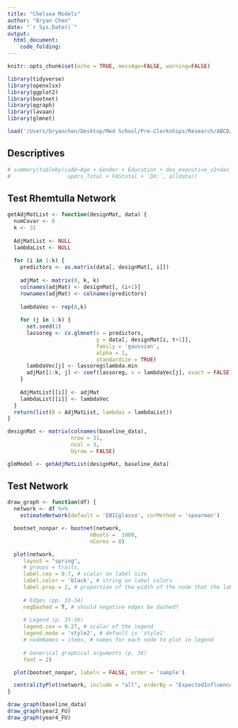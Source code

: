 ```yaml
---
title: "Chelsea Models"
author: "Bryan Chen"
date: "`r Sys.Date()`"
output: 
  html_document:
    code_folding: 
---
```



```r
knitr::opts_chunk$set(echo = TRUE, messAge=FALSE, warning=FALSE)

library(tidyverse)
library(openxlsx)
library(ggplot2)
library(bootnet)
library(qgraph)
library(lavaan)
library(glmnet)
```

```r
load('/Users/bryanchen/Desktop/Med School/Pre-Clerkships/Research/ABCD/processedData.RData')
```

## Descriptives
```r
# summary(tableby(isAD~Age + Gender + Education + das_executive_v2+das_emotional_v2+das_behavior_cognitive_v2 + das_total_v2 + gds_total +
#                  updrs_Total + FAStotal + `DX:`, alldata))


```

## Test Rhemtulla Network
```r
getAdjMatList <- function(designMat, data) {
  numCovar <- 6
  k <- 31
  
  AdjMatList <- NULL
  lambdaList <- NULL
  
  for (i in 1:k) {
    predictors <- as.matrix(data[, designMat[, i]])
    
    adjMat <- matrix(0, k, k)
    colnames(adjMat) <- designMat[, (i+1)]
    rownames(adjMat) <- colnames(predictors)
    
    lambdaVec <- rep(0,k)
    
    for (j in 1:k) {
      set.seed(1)
      lassoreg <- cv.glmnet(x = predictors,
                            y = data[, designMat[i, t+1]],
                            family = 'gaussian',
                            alpha = 1,
                            standardize = TRUE)
      lambdaVec[j] <- lassoreg$lambda.min
      adjMat[1:k, j] <- coef(lassoreg, s = lambdaVec[j], exact = FALSE)[2:(k+1)]
    }
    
    AdjMatList[[i]] <- adjMat
    lambdaList[[i]] <- lambdaVec
  }
  return(list(B = AdjMatList, lambdas = lambdaList))
}

designMat <- matrix(colnames(baseline_data),
                    nrow = 31,
                    ncol = 3,
                    byrow = FALSE)

glmModel <- getAdjMatList(designMat, baseline_data)

```

## Test Network
```r
draw_graph <- function(df) {
  network <- df %>%
    estimateNetwork(default = 'EBICglasso', corMethod = 'spearman')

  bootnet_nonpar <- bootnet(network,
                          nBoots =  1000,
                          nCores = 8)

  plot(network, 
     layout = "spring",
     # groups = traits,
     label.cex = 0.7, # scalar on label size
     label.color = 'black', # string on label colors
     label.prop = 2, # proportion of the width of the node that the label scales
     
     # Edges (pp. 33-34)
     negDashed = T, # should negative edges be dashed?
     
     # Legend (p. 35-36)
     legend.cex = 0.27, # scalar of the legend
     legend.mode = 'style2', # default is 'style1'
     # nodeNames = items, # names for each node to plot in legend
     
     # Generical graphical arguments (p. 36)
     font = 2)

  plot(bootnet_nonpar, labels = FALSE, order = 'sample')

  centralityPlot(network, include = "all", orderBy = "ExpectedInfluence")
}

draw_graph(baseline_data)
draw_graph(year2_FU)
draw_graph(year4_FU)
```
